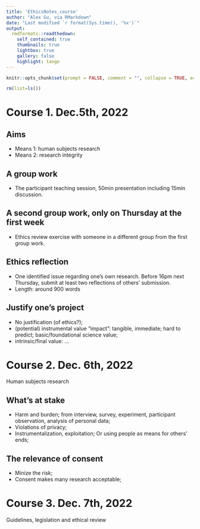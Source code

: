 ```yaml
---
title: 'EthicsNotes_course'
author: "Alex Gu, via RMarkdown"
date: "Last modified `r format(Sys.time(), '%x')`"
output:
  rmdformats::readthedown:
    self_contained: true
    thumbnails: true
    lightbox: true
    gallery: false
    highlight: tango
---
```

[comment]:<>(Some comments.)
```r
knitr::opts_chunk$set(prompt = FALSE, comment = "", collapse = TRUE, echo = FALSE, warning = FALSE,error = FALSE, message = FALSE)

rm(list=ls())

```

# Course 1. Dec.5th, 2022

## Aims 
- Means 1: human subjects research
- Means 2: research integrity

## A group work
- The participant teaching session, 50min presentation including 15min discussion.

## A second group work, only on Thursday at the first week
- Ethics review exercise with someone in a different group from the first group work.

## Ethics reflection
- One identified issue regarding one's own research. Before 16pm next Thursday, submit at least two reflections of others' submission.
- Length: around 900 words

## Justify one's project
- No justification (of ethics?);
- (potential) instrumental value "impact": tangible, immediate; hard to predict; basic/foundational science value; 
- intrinsic/final value: 
...

# Course 2. Dec. 6th, 2022
Human subjects research

## What's at stake
- Harm and burden; from interview, survey, experiment, participant observation, analysis of personal data;
- Violations of privacy;
- Instrumentalization, exploitation; Or using people as means for others' ends;


## The relevance of consent
- Minize the risk;
- Consent makes many research acceptable;

# Course 3. Dec. 7th, 2022
Guidelines, legislation and ethical review

